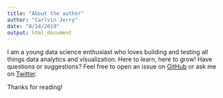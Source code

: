 ```yaml
---
title: "About the author"
author: "Carlvin Jerry"
date: "8/14/2019"
output: html_document
---
```


I am a young data science enthusiast who loves building and testing all things data analytics and visualization. Here to learn, here to grow! Have questions or suggestions? Feel free to open an issue on [GitHub](https://github.com/CarlvinJerry) or ask me on [Twitter](https://twitter.com/PipeFunction).

Thanks for reading!
